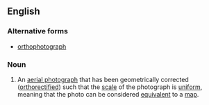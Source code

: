 ==English==

===Alternative forms===
*[[orthophotograph]]

===Noun===
{{en-noun}}
{{wikipedia}}

#An [[aerial photograph]] that has been geometrically corrected ([[orthorectified]]) such that the [[scale]] of the photograph is [[uniform]], meaning that the photo can be considered [[equivalent]] to a [[map]].